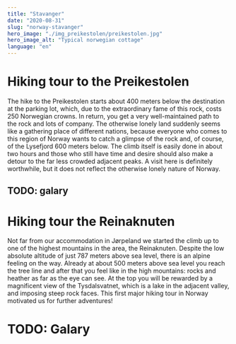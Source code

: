 ```yaml
---
title: "Stavanger"
date: "2020-08-31"
slug: "norway-stavanger"
hero_image: "./img_preikestolen/preikestolen.jpg"
hero_image_alt: "Typical norwegian cottage"
language: "en"
---
```

# Hiking tour to the Preikestolen

The hike to the Preikestolen starts about 400 meters below the destination at the parking lot, which, due to the extraordinary fame of this rock, costs 250 Norwegian crowns. In return, you get a very well-maintained path to the rock and lots of company. The otherwise lonely land suddenly seems like a gathering place of different nations, because everyone who comes to this region of Norway wants to catch a glimpse of the rock and, of course, of the Lysefjord 600 meters below. The climb itself is easily done in about two hours and those who still have time and desire should also make a detour to the far less crowded adjacent peaks. A visit here is definitely worthwhile, but it does not reflect the otherwise lonely nature of Norway.

## TODO: galary

# Hiking tour the Reinaknuten

Not far from our accommodation in Jørpeland we started the climb up to one of the highest mountains in the area, the Reinaknuten. Despite the low absolute altitude of just 787 meters above sea level, there is an alpine feeling on the way. Already at about 500 meters above sea level you reach the tree line and after that you feel like in the high mountains: rocks and heather as far as the eye can see. At the top you will be rewarded by a magnificent view of the Tysdalsvatnet, which is a lake in the adjacent valley, and imposing steep rock faces. This first major hiking tour in Norway motivated us for further adventures!

# TODO: Galary
